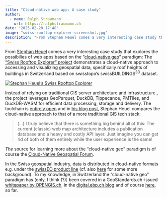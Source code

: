 ```yaml
---
title: "Cloud-native web app: A case study"
author:
  - name: Ralph Straumann
    url: https://ralphstraumann.ch
date: "2025-02-20 17:48"
image: "swiss-rooftop-explorer-screenshot.jpg"
description: "From Stephan Heuel comes a very interesting case study that explores the possibilies of web apps based on the 'cloud-native geo' paradigm, the Swiss Rooftop Explorer."
---
```


From [Stephan Heuel](https://blog.heuel.org) comes a very interesting case 
study that explores the possibilies of web apps based on the 
"[cloud-native geo](https://cloudnativegeo.org)" paradigm: The ["Swiss Rooftop 
Explorer" project](https://blog.heuel.org/2025/02/swiss-roof-explorer/) 
demonstrates a cloud-native approach to accessing and visualizing geospatial 
data, specifically roof heights of buildings in Switzerland based on 
swisstopo's swissBUILDINGS<sup>3D</sup> dataset. 

[![Stephan Heuel's Swiss Rooftop Explorer](swiss-rooftop-explorer-screenshot.jpg "Stephan Heuel's Swiss Rooftop Explorer")](https://ping13.net/swiss-rooftop-explorer/)

Instead of relying on traditional GIS server architecture and infrastructure , 
the project leverages GeoParquet, DuckDB, Tippecanoe, PMTiles, and DuckDB-WASM 
for efficient data processing, storage and delivery. The toolchain is [entirely 
open](https://github.com/ping13/swiss-rooftop-explorer) and in 
[his blog post](https://blog.heuel.org/2025/02/swiss-roof-explorer/), 
Stephan Heuel compares the cloud-native approach to that of a more traditional 
GIS tech stack:

> (...) I truly believe that there is something big behind all of this: The 
current (classic) web map architecture includes a publication database and a 
heavy and costly API layer. Just imagine you can get rid of both of them 
entirely while the user experience is the same!

*The* source for learning more about the "cloud-native geo" paradigm is of course 
the [Cloud-Native Geospatial Forum](https://cloudnativegeo.org).

In the Swiss geospatial industry, data is distributed in cloud-native formats 
e.g. under the [swissEO product line](https://data.geo.admin.ch/browser/index.html#/collections/ch.swisstopo.swisseo_s2-sr_v100?.language=en) (cf. also 
[here](https://geomatik.ch/swisstopo-swisseo-produktreihe-near-realtime-satellitendaten-fuers-trockenheitsmonitoring-und-weitere-anwendung/) for some more background). To my knowledge, in Switzerland the 
"cloud-native geo" paradigm has (only, I think (?)) been covered in a 
GeoStandards.ch-issued [whitepaper by OPENGIS.ch](https://www.opengis.ch/2024/04/09/cloud-optimized-geospatial-formats/), in the 
[digital.ebp.ch blog](https://digital.ebp.ch/category/cloud-native/) and of 
course [here](../02-13-geoparquet-2.0), so far.